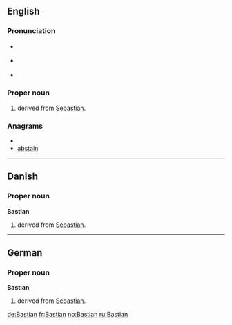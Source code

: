 {{also|bastian}}
==English==

===Pronunciation===
* {{a|RP}} {{IPA|/ˈbæstiən/}}
* {{a|US}} {{IPA|/ˈbæstiən/|/ˈbæstʃən/}}
* {{homophones|bastion}}

===Proper noun===
{{en-proper noun}}

# {{given name|male|from=Ancient Greek}} derived from [[Sebastian]].

===Anagrams===
* {{alphagram|aabinst}}
* [[abstain#English|abstain]]


----

==Danish==

===Proper noun===
'''Bastian'''

# {{given name|male|lang=da}} derived from [[Sebastian]].

----

==German==

===Proper noun===
'''Bastian'''

# {{given name|male|lang=de}} derived from [[Sebastian]].

[[de:Bastian]]
[[fr:Bastian]]
[[no:Bastian]]
[[ru:Bastian]]